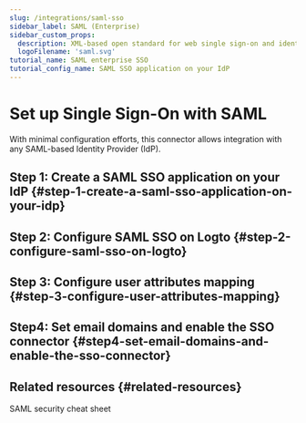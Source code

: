 ```yaml
---
slug: /integrations/saml-sso
sidebar_label: SAML (Enterprise)
sidebar_custom_props:
  description: XML-based open standard for web single sign-on and identity federation.
  logoFilename: 'saml.svg'
tutorial_name: SAML enterprise SSO
tutorial_config_name: SAML SSO application on your IdP
---
```




# Set up Single Sign-On with SAML

With minimal configuration efforts, this connector allows integration with any SAML-based Identity Provider (IdP).

<GuideTip />

## Step 1: Create a SAML SSO application on your IdP \{#step-1-create-a-saml-sso-application-on-your-idp}

<Step1 />

## Step 2: Configure SAML SSO on Logto \{#step-2-configure-saml-sso-on-logto}

<Step2 />

## Step 3: Configure user attributes mapping \{#step-3-configure-user-attributes-mapping}

<Step3 />

## Step4: Set email domains and enable the SSO connector \{#step4-set-email-domains-and-enable-the-sso-connector}

<Step4 />

## Related resources \{#related-resources}

<Url href="https://blog.logto.io/saml-security-cheat-sheet">SAML security cheat sheet</Url>
